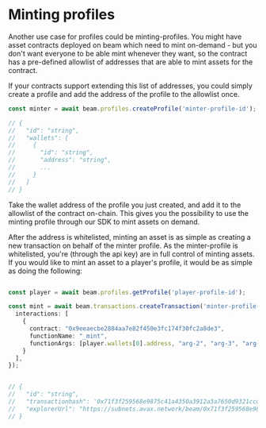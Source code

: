 # Minting profiles

Another use case for profiles could be minting-profiles. You might have asset contracts deployed on beam which need to mint on-demand - but you don't want everyone to be able mint whenever they want, so the contract has a pre-defined allowlist of addresses that are able to mint assets for the contract.

If your contracts support extending this list of addresses, you could simply create a profile and add the address of the profile to the allowlist once.


```typescript
const minter = await beam.profiles.createProfile('minter-profile-id');

// {
//   "id": "string",
//   "wallets": [
//     {
//       "id": "string",
//       "address": "string",
//       ...
//     }
//   ]
// }
```

Take the wallet address of the profile you just created, and add it to the allowlist of the contract on-chain. This gives you the possibility to use the minting profile through our SDK to mint assets on demand.

After the address is whitelisted, minting an asset is as simple as creating a new transaction on behalf of the minter profile. As the minter-profile is whitelisted, you're (through the api key) are in full control of minting assets. If you would like to mint an asset to a player's profile, it would be as simple as doing the following:

```typescript

const player = await beam.profiles.getProfile('player-profile-id');

const mint = await beam.transactions.createTransaction('minter-profile-id', {
  interactions: [
    {
      contract: "0x9eeaecbe2884aa7e82f450e3fc174f30fc2a8de3",
      functionName: "_mint",
      functionArgs: [player.wallets[0].address, "arg-2", "arg-3", "arg-4"]
    }
  ],
});


// {
//   "id": "string",
//   "transactionhash": '0x71f3f259568e9875c41a4350a3912a3a7650d9321ccd1d57641241128b4e504f',
//   "explorerUrl": "https://subnets.avax.network/beam/0x71f3f259568e9875c41a4350a3912a3a7650d9321ccd1d57641241128b4e504f"
// }
```